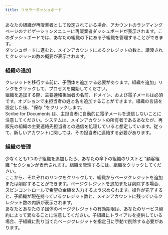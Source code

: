 ```yaml
---
title: リセラーダッシュボード
---
```



あなたの組織が再販業者として設定されている場合、アカウントのランディングページのナビゲーションメニューに再販業者ダッシュボードが表示されます。このダッシュボードでは、あなたの組織の下にある子組織を管理することができます。  
ダッシュボードに進むと、メインアカウントにあるクレジットの数と、譲渡されたクレジットの数の概要が表示されます。

### 組織の追加

クレジットを移行する前に、子団体を追加する必要があります。組織を追加」リンクをクリックして、プロセスを開始してください。  
組織を追加する際、主要連絡担当者の名前、ドメイン、および電子メールは必須です。オプションで主担当者の姓と名を追加することができます。組織の言語を設定した後、"保存 "をクリックします。  
Scribe for Documents は、主担当者に自動的に電子メールを送信しないことに注意してください。システムは、メインアカウントの所有者であるあなたが、再販先の組織の主要連絡先担当者との通信を処理していると想定しています。従って、新しいアカウントに関しては、その担当者に連絡する必要があります。

### 組織の管理

少なくとも1つの子組織を追加したら、あなたの傘下の組織のリストと "顧客組織 "セクションが表示されます。組織を管理するには、組織をクリックしてください。   
ここから、それぞれのリンクをクリックして、組織からページクレジットを追加または削除することができます。ページクレジットを追加または削除する場合、スピンコントロールで希望の金額を入力するよう求められます。操作が完了すると、子組織が現在持っているクレジット数と、メインアカウントに残っているクレジット数の内訳が表示されます。  
あなたとあなたの子団体のページクレジットの有効期限は、あなたのサービス契約によって異なることに注意してください。子組織にトライアルを提供している場合、子組織に割り当てたページクレジットを指定日に手動で削除する必要があります。
